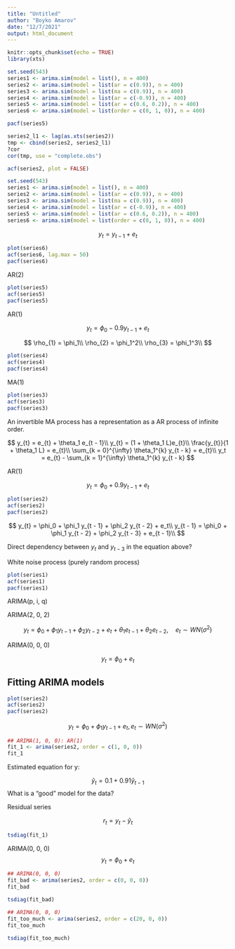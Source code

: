 ```yaml
---
title: "Untitled"
author: "Boyko Amarov"
date: "12/7/2021"
output: html_document
---
```


```r
knitr::opts_chunk$set(echo = TRUE)
library(xts)
```

```r
set.seed(543)
series1 <- arima.sim(model = list(), n = 400)
series2 <- arima.sim(model = list(ar = c(0.9)), n = 400)
series3 <- arima.sim(model = list(ma = c(0.9)), n = 400)
series4 <- arima.sim(model = list(ar = c(-0.9)), n = 400)
series5 <- arima.sim(model = list(ar = c(0.6, 0.2)), n = 400)
series6 <- arima.sim(model = list(order = c(0, 1, 0)), n = 400)
```

```r
pacf(series5)
```


```r
series2_l1 <- lag(as.xts(series2))
tmp <- cbind(series2, series2_l1)
?cor
cor(tmp, use = "complete.obs")
```

```r
acf(series2, plot = FALSE)
```
```r
set.seed(543)
series1 <- arima.sim(model = list(), n = 400)
series2 <- arima.sim(model = list(ar = c(0.9)), n = 400)
series3 <- arima.sim(model = list(ma = c(0.9)), n = 400)
series4 <- arima.sim(model = list(ar = c(-0.9)), n = 400)
series5 <- arima.sim(model = list(ar = c(0.6, 0.2)), n = 400)
series6 <- arima.sim(model = list(order = c(0, 1, 0)), n = 400)
```


$$
y_{t} = y_{t - 1} + e_{t}
$$

```r
plot(series6)
acf(series6, lag.max = 50)
pacf(series6)
```


AR(2)

```r
plot(series5)
acf(series5)
pacf(series5)
```

AR(1)

$$
y_{t} = \phi_0 -0.9 y_{t - 1} + e_t
$$

$$
\rho_{1} = \phi_1\\
\rho_{2} = \phi_1^2\\
\rho_{3} = \phi_1^3\\
$$

```r
plot(series4)
acf(series4)
pacf(series4)
```



MA(1)

```r
plot(series3)
acf(series3)
pacf(series3)
```

An invertible MA process has a representation as a AR process of infinite
order.

$$
y_{t} = e_{t} + \theta_1 e_{t - 1}\\
y_{t} = (1 + \theta_1 L)e_{t}\\
\frac{y_{t}}{1 + \theta_1 L} = e_{t}\\
\sum_{k = 0}^{\infty} \theta_1^{k} y_{t - k} = e_{t}\\
y_t = e_{t} - \sum_{k = 1}^{\infty} \theta_1^{k} y_{t - k}
$$


AR(1)

$$
y_{t} = \phi_0 + 0.9 y_{t - 1} + e_t
$$

```r
plot(series2)
acf(series2)
pacf(series2)
```

$$
y_{t} = \phi_0 + \phi_1 y_{t - 1} + \phi_2 y_{t - 2} + e_t\\
y_{t - 1} = \phi_0 + \phi_1 y_{t - 2} + \phi_2 y_{t - 3} + e_{t - 1}\\
$$

Direct dependency between $y_t$ and $y_{t - 3}$ in the equation above?



White noise process (purely random process)

```r
plot(series1)
acf(series1)
pacf(series1)
```
ARIMA(p, i, q)

ARIMA(2, 0, 2)

$$
y_{t} = \phi_0 + \phi_1 y_{t - 1} + \phi_2 y_{t - 2} + e_t + \theta_1 e_{t - 1} + \theta_2 e_{t - 2}, \quad e_{t} \sim WN(\sigma^2)
$$

ARIMA(0, 0, 0)

$$
y_{t} = \phi_0 + e_{t}
$$

## Fitting ARIMA models

```r
plot(series2)
acf(series2)
pacf(series2)
```


$$
y_{t} = \phi_0 + \phi_1 y_{t - 1} + e_t, e_{t} \sim WN(\sigma^2)
$$
```r
## ARIMA(1, 0, 0): AR(1)
fit_1 <- arima(series2, order = c(1, 0, 0))
fit_1
```

Estimated equation for y:

$$
\hat{y}_{t} =  0.1 + 0.91 \hat{y}_{t - 1}
$$
What is a "good" model for the data?

Residual series

$$
r_{t} = y_{t} - \hat{y}_{t}
$$
```r
tsdiag(fit_1)
```

ARIMA(0, 0, 0)
$$
y_{t} = \phi_0 + e_{t}
$$

```r
## ARIMA(0, 0, 0)
fit_bad <- arima(series2, order = c(0, 0, 0))
fit_bad
```

```r
tsdiag(fit_bad)
```


```r
## ARIMA(0, 0, 0)
fit_too_much <- arima(series2, order = c(20, 0, 0))
fit_too_much
```


```r
tsdiag(fit_too_much)
```






















































